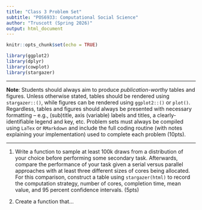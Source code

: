 ```yaml
---
title: "Class 3 Problem Set"
subtitle: "POS6933: Computational Social Science"
author: "Truscott (Spring 2026)"
output: html_document
---
```


```r
knitr::opts_chunk$set(echo = TRUE)

library(ggplot2)
library(dplyr)
library(cowplot)
library(stargazer)


```

------------------------------------------------------------------------

<b>Note</b>: Students should always aim to produce <i>publication-worthy</i> tables and figures. Unless otherwise stated, tables should be rendered using <code>stargazer::()</code>, while figures can be rendered using <code>ggplot2::()</code> or <code>plot()</code>. Regardless, tables and figures should always be presented with necessary formatting -- e.g., (sub)title, axis (variable) labels and titles, a clearly-identifiable legend and key, etc. Problem sets must always be compiled using <code>LaTex</code> or <code>RMarkdown</code> and include the full coding routine (with notes explaining your implementation) used to complete each problem (10pts).

------------------------------------------------------------------------

1.  Write a function to sample at least 100k draws from a distribution of your choice before performing some secondary task. Afterwards, compare the performance of your task given a serial versus parallel approaches with at least three different sizes of cores being allocated. For this comparison, construct a table using `stargazer(html)` to record the computation strategy, number of cores, completion time, mean value, and 95 percent confidence intervals. (5pts)


2.  Create a function that...
